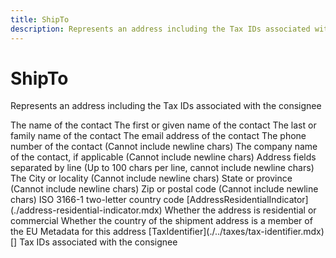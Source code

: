 ```yaml
---
title: ShipTo
description: Represents an address including the Tax IDs associated with the consignee
---
```


ShipTo
===============================================
Represents an address including the Tax IDs associated with the consignee

<Reference>
  <Field name="name" type="string" nullable={true}>
    <Description>
      The name of the contact
    </Description>
  </Field>
  <Field name="first_name" type="string" nullable={true}>
    <Description>
      The first or given name of the contact
    </Description>
  </Field>
  <Field name="last_name" type="string" nullable={true}>
    <Description>
      The last or family name of the contact
    </Description>
  </Field>
  <Field name="email" type="string" nullable={true}>
    <Description>
      The email address of the contact
    </Description>
  </Field>
  <Field name="phone_number" type="string" nullable={true}>
    <Description>
      The phone number of the contact (Cannot include newline chars)
    </Description>
  </Field>
  <Field name="company_name" type="string" nullable={true}>
    <Description>
      The company name of the contact, if applicable (Cannot include newline chars)
    </Description>
  </Field>
  <Field name="address_lines" type="string[]" nullable={true}>
    <Description>
      Address fields separated by line (Up to 100 chars per line, cannot include newline chars)
    </Description>
  </Field>
  <Field name="city_locality" type="string" nullable={true}>
    <Description>
      The City or locality (Cannot include newline chars)
    </Description>
  </Field>
  <Field name="state_province" type="string" nullable={true}>
    <Description>
      State or province (Cannot include newline chars)
    </Description>
  </Field>
  <Field name="postal_code" type="string" nullable={false}>
    <Description>
      Zip or postal code (Cannot include newline chars)
    </Description>
  </Field>
  <Field name="country_code" type="string" nullable={false}>
    <Description>
      ISO 3166-1 two-letter country code
    </Description>
  </Field>
  <Field name="address_residential_indicator" nullable={true}>
    <Type>
      [AddressResidentialIndicator](./address-residential-indicator.mdx)
    </Type>
    <Description>
      Whether the address is residential or commercial
    </Description>
  </Field>
  <Field name="is_eu" type="boolean" nullable={true}>
    <Description>
      Whether the country of the shipment address is a member of the EU
    </Description>
  </Field>
  <Field name="address_metadata" type="object" nullable={true}>
    <Description>
      Metadata for this address
    </Description>
  </Field>
  <Field name="tax_identifiers" nullable={true}>
    <Type>
      [TaxIdentifier](./../taxes/tax-identifier.mdx)[]
    </Type>
    <Description>
      Tax IDs associated with the consignee
    </Description>
  </Field>
</Reference>